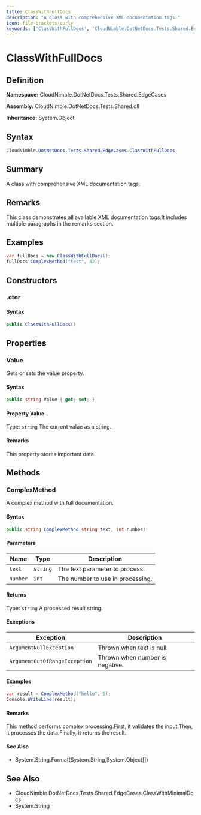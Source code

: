 ```yaml
---
title: ClassWithFullDocs
description: "A class with comprehensive XML documentation tags."
icon: file-brackets-curly
keywords: ['ClassWithFullDocs', 'CloudNimble.DotNetDocs.Tests.Shared.EdgeCases.ClassWithFullDocs', 'CloudNimble.DotNetDocs.Tests.Shared.EdgeCases', 'class', 'System.Object']
---
```


# ClassWithFullDocs

## Definition

**Namespace:** CloudNimble.DotNetDocs.Tests.Shared.EdgeCases

**Assembly:** CloudNimble.DotNetDocs.Tests.Shared.dll

**Inheritance:** System.Object

## Syntax

```csharp
CloudNimble.DotNetDocs.Tests.Shared.EdgeCases.ClassWithFullDocs
```

## Summary

A class with comprehensive XML documentation tags.

## Remarks

This class demonstrates all available XML documentation tags.It includes multiple paragraphs in the remarks section.

## Examples

```csharp
var fullDocs = new ClassWithFullDocs();
fullDocs.ComplexMethod("test", 42);
```

## Constructors

### .ctor

#### Syntax

```csharp
public ClassWithFullDocs()
```

## Properties

### Value

Gets or sets the value property.

#### Syntax

```csharp
public string Value { get; set; }
```

#### Property Value

Type: `string`
The current value as a string.

#### Remarks

This property stores important data.

## Methods

### ComplexMethod

A complex method with full documentation.

#### Syntax

```csharp
public string ComplexMethod(string text, int number)
```

#### Parameters

| Name | Type | Description |
|------|------|-------------|
| `text` | `string` | The text parameter to process. |
| `number` | `int` | The number to use in processing. |

#### Returns

Type: `string`
A processed result string.

#### Exceptions

| Exception | Description |
|-----------|-------------|
| `ArgumentNullException` | Thrown when text is null. |
| `ArgumentOutOfRangeException` | Thrown when number is negative. |

#### Examples

```csharp
var result = ComplexMethod("hello", 5);
Console.WriteLine(result);
```

#### Remarks

This method performs complex processing.First, it validates the input.Then, it processes the data.Finally, it returns the result.

#### See Also

- System.String.Format(System.String,System.Object[])

## See Also

- CloudNimble.DotNetDocs.Tests.Shared.EdgeCases.ClassWithMinimalDocs
- System.String

